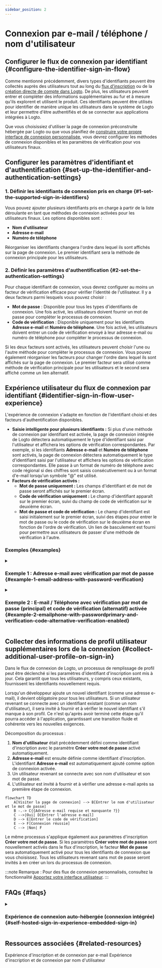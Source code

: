 ```yaml
---
sidebar_position: 2
---
```


# Connexion par e-mail / téléphone / nom d'utilisateur

## Configurer le flux de connexion par identifiant \{#configure-the-identifier-sign-in-flow}

Comme mentionné précédemment, divers types d'identifiants peuvent être collectés auprès des utilisateurs tout au long du [flux d'inscription](/end-user-flows/sign-up-and-sign-in/sign-up) ou de la [création directe de compte dans Logto](/user-management/manage-users#add-users). De plus, les utilisateurs peuvent entrer et compléter des informations supplémentaires au fur et à mesure qu'ils explorent et utilisent le produit. Ces identifiants peuvent être utilisés pour identifier de manière unique les utilisateurs dans le système de Logto et leur permettre d'être authentifiés et de se connecter aux applications intégrées à Logto.

Que vous choisissiez d'utiliser la page de connexion préconstruite hébergée par Logto ou que vous planifiez de [construire votre propre interface de connexion personnalisée](/customization#custom-ui), vous devrez configurer les méthodes de connexion disponibles et les paramètres de vérification pour vos utilisateurs finaux.

## Configurer les paramètres d'identifiant et d'authentification \{#set-up-the-identifier-and-authentication-settings}

### 1. Définir les identifiants de connexion pris en charge \{#1-set-the-supported-sign-in-identifiers}

Vous pouvez ajouter plusieurs identifiants pris en charge à partir de la liste déroulante en tant que méthodes de connexion activées pour les utilisateurs finaux. Les options disponibles sont :

- **Nom d'utilisateur**
- **Adresse e-mail**
- **Numéro de téléphone**

Réorganiser les identifiants changera l'ordre dans lequel ils sont affichés sur la page de connexion. Le premier identifiant sera la méthode de connexion principale pour les utilisateurs.

### 2. Définir les paramètres d'authentification \{#2-set-the-authentication-settings}

Pour chaque identifiant de connexion, vous devrez configurer au moins un facteur de vérification efficace pour vérifier l'identité de l'utilisateur. Il y a deux facteurs parmi lesquels vous pouvez choisir :

- **Mot de passe** : Disponible pour tous les types d'identifiants de connexion. Une fois activé, les utilisateurs doivent fournir un mot de passe pour compléter le processus de connexion.
- **Code de vérification** : Disponible uniquement pour les identifiants **Adresse e-mail** et **Numéro de téléphone**. Une fois activé, les utilisateurs doivent entrer un code de vérification envoyé à leur adresse e-mail ou numéro de téléphone pour compléter le processus de connexion.

Si les deux facteurs sont activés, les utilisateurs peuvent choisir l'une ou l'autre méthode pour compléter le processus de connexion. Vous pouvez également réorganiser les facteurs pour changer l'ordre dans lequel ils sont affichés sur la page de connexion. Le premier facteur sera utilisé comme méthode de vérification principale pour les utilisateurs et le second sera affiché comme un lien alternatif.

## Expérience utilisateur du flux de connexion par identifiant \{#identifier-sign-in-flow-user-experience}

L'expérience de connexion s'adapte en fonction de l'identifiant choisi et des facteurs d'authentification disponibles.

- **Saisie intelligente pour plusieurs identifiants :**
  Si plus d'une méthode de connexion par identifiant est activée, la page de connexion intégrée de Logto détectera automatiquement le type d'identifiant saisi par l'utilisateur et affichera les options de vérification correspondantes. Par exemple, si les identifiants **Adresse e-mail** et **Numéro de téléphone** sont activés, la page de connexion détectera automatiquement le type d'identifiant saisi par l'utilisateur et affichera les options de vérification correspondantes. Elle passe à un format de numéro de téléphone avec code régional si des chiffres sont saisis consécutivement ou à un format d'e-mail lorsqu'un symbole "@" est utilisé.
- **Facteurs de vérification activés :**
  - **Mot de passe uniquement :** Les champs d'identifiant et de mot de passe seront affichés sur le premier écran.
  - **Code de vérification uniquement :** Le champ d'identifiant apparaît sur le premier écran, suivi du champ de code de vérification sur le deuxième écran.
  - **Mot de passe et code de vérification :** Le champ d'identifiant est saisi initialement sur le premier écran, suivi des étapes pour entrer le mot de passe ou le code de vérification sur le deuxième écran en fonction de l'ordre de vérification. Un lien de basculement est fourni pour permettre aux utilisateurs de passer d'une méthode de vérification à l'autre.

### Exemples \{#examples}

<details>
  <summary>

### Exemple 1 : Adresse e-mail avec vérification par mot de passe \{#example-1-email-address-with-password-verification}

</summary>

Ajoutez l'**Adresse e-mail** comme identifiant de connexion et activez le facteur **Mot de passe** pour la vérification.

![Adresse e-mail avec vérification par mot de passe](./assets/sign-in-email-password.png)

</details>

<details>
  <summary>

### Exemple 2 : E-mail / Téléphone avec vérification par mot de passe (principal) et code de vérification (alternatif) activée \{#example-2-emailphone-with-passwordprimary-and-verification-code-alternative-verification-enabled}

</summary>

Ajoutez à la fois l'**Adresse e-mail** et le **Numéro de téléphone** comme identifiants de connexion.
Activez les facteurs **Mot de passe** et **Code de vérification** pour les deux identifiants.

![E-mail / Téléphone avec vérification par mot de passe et code de vérification](./assets/sign-in-email-phone-password-verification-code.png)

</details>

## Collecter des informations de profil utilisateur supplémentaires lors de la connexion \{#collect-additional-user-profile-on-sign-in}

Dans le flux de connexion de Logto, un processus de remplissage de profil peut être déclenché si les paramètres d'identifiant d'inscription sont mis à jour. Cela garantit que tous les utilisateurs, y compris ceux existants, fournissent les identifiants nouvellement requis.

Lorsqu'un développeur ajoute un nouvel identifiant (comme une adresse e-mail), il devient obligatoire pour tous les utilisateurs. Si un utilisateur revenant se connecte avec un identifiant existant (comme un nom d'utilisateur), il sera invité à fournir et à vérifier le nouvel identifiant s'il manque à son profil. Ce n'est qu'après avoir terminé cette étape qu'il pourra accéder à l'application, garantissant une transition fluide et cohérente vers les nouvelles exigences.

Décomposition du processus :

1. **Nom d'utilisateur** était précédemment défini comme identifiant d'inscription avec le paramètre **Créer votre mot de passe** activé automatiquement.
2. **Adresse e-mail** est ensuite définie comme identifiant d'inscription. L'identifiant **Adresse e-mail** est automatiquement ajouté comme option de connexion activée.
3. Un utilisateur revenant se connecte avec son nom d'utilisateur et son mot de passe.
4. L'utilisateur est invité à fournir et à vérifier une adresse e-mail après sa première étape de connexion.

```mermaid
flowchart TD
    A[Visiter la page de connexion] --> B[Entrer le nom d'utilisateur et le mot de passe]
    B -.-> C{{Adresse e-mail requise et manquante ?}}
    C -->|Oui| D[Entrer l'adresse e-mail]
    D --> E[Entrer le code de vérification]
    E --> F[Connexion réussie]
    C --> |Non| F
```

Le même processus s'applique également aux paramètres d'inscription **Créer votre mot de passe**. Si les paramètres **Créer votre mot de passe** sont nouvellement activés dans le flux d'inscription, le facteur **Mot de passe** sera automatiquement activé pour tous les identifiants de connexion que vous choisissez. Tous les utilisateurs revenant sans mot de passe seront invités à en créer un lors du processus de connexion.

:::note
Remarque : Pour des flux de connexion personnalisés, consultez la fonctionnalité [Apportez votre interface utilisateur](/customization/bring-your-ui/).
:::

## FAQs \{#faqs}

<details>
  <summary>

### Expérience de connexion auto-hébergée (connexion intégrée) \{#self-hosted-sign-in-experience-embedded-sign-in}

</summary>

Logto ne prend actuellement pas en charge l'API sans interface pour la connexion et l'inscription. Cependant, vous pouvez utiliser notre fonctionnalité [Apportez votre interface utilisateur](/customization/bring-your-ui/) pour télécharger votre formulaire de connexion personnalisé sur Logto. Nous prenons également en charge plusieurs paramètres de connexion que vous pouvez utiliser pour pré-remplir le formulaire de connexion avec l'identifiant utilisateur collecté depuis votre application ou vous connecter directement avec un fournisseur SSO social ou d'entreprise tiers. En savoir plus sur [Paramètres d'authentification](/end-user-flows/authentication-parameters/).

</details>

## Ressources associées \{#related-resources}

<Url href="https://www.youtube.com/watch?v=64rBXpWbScc">
  Expérience d'inscription et de connexion par e-mail
</Url>

<Url href="https://www.youtube.com/watch?v=chQxCJX6e6w">
  Expérience d'inscription et de connexion par nom d'utilisateur
</Url>
